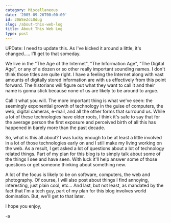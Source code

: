 ```yaml
---
category: Miscellaneous
date: '2005-09-26T00:00:00'
id: 20WSeZcLOdug
slug: /about-this-web-log
title: About This Web Log
type: post
---
```


UPDate: I need to update this. As I've kicked it around a little,
it's changed..... I'll get to that someday. 

We live in the "The Age of the Internet", "The Information Age",
"The Digital Age", or any of a dozen or so other really important
sounding names. I don't think those titles are quite right. I have
a feeling the Internet along with vast amounts of digitally stored
information are with us effectively from this point forward. The
historians will figure out what they want to call it and their name
is gonna stick because none of us are likely to be around to
argue.  

Call it what you will. The more important thing is what we've seen:
the seemingly exponential growth of technology in the guise of
computers, the web, digital cameras, e-mail, and all the other
forms that surround us. While a lot of these technologies have
older roots, I think it's safe to say that for the average person
the first exposure and perceived birth of all this has happened in
barely more than the past decade.  

So, what is this all about? I was lucky enough to be at least a
little involved in a lot of those technologies early on and I still
make my living working on the web. As a result, I get asked a lot
of questions about a lot of technology related things. Part of my
plan for this blog is to simply talk about some of the things I see
and have seen. With luck it'll help answer some of those questions
or get someone thinking about something new.  

A lot of the focus is likely to be on software, computers, the web
and photography. Of course, I will also post about things I find
annoying, interesting, just plain cool, etc... And last, but not
least, as mandated by the fact that I'm a tech guy, part of my plan
for this blog involves world domination. But, we'll get to that
later.  

I hope you enjoy,  

-a